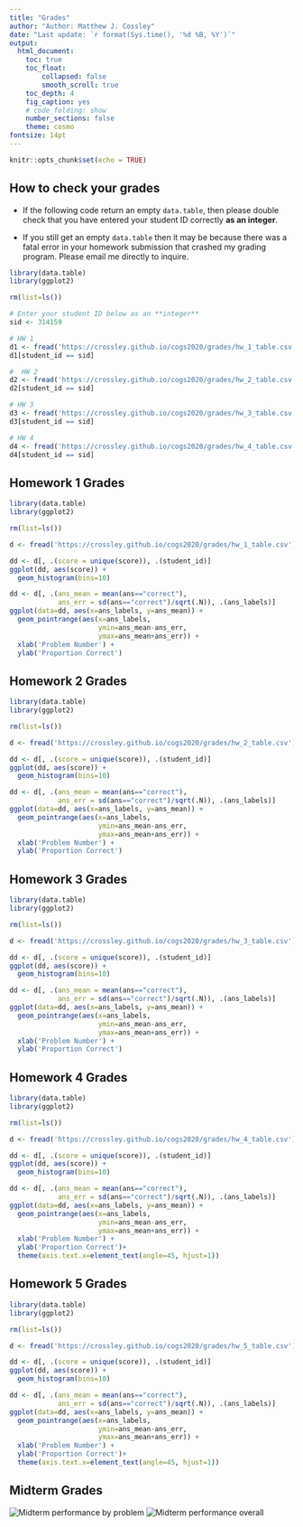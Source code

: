 ```yaml
---
title: "Grades"
author: "Author: Matthew J. Cossley"
date: "Last update: `r format(Sys.time(), '%d %B, %Y')`"
output:
  html_document:
    toc: true
    toc_float:
        collapsed: false
        smooth_scroll: true
    toc_depth: 4
    fig_caption: yes
    # code_folding: show
    number_sections: false
    theme: cosmo
fontsize: 14pt
---
```


```r
knitr::opts_chunk$set(echo = TRUE)
```

## How to check your grades
* If the following code return an empty `data.table`, then
please double check that you have entered your student ID
correctly **as an integer**.

* If you still get an empty `data.table` then it may be
because there was a fatal error in your homework submission
that crashed my grading program. Please email me directly to
inquire.

```r
library(data.table)
library(ggplot2)

rm(list=ls())

# Enter your student ID below as an **integer**
sid <- 314159

# HW 1
d1 <- fread('https://crossley.github.io/cogs2020/grades/hw_1_table.csv')
d1[student_id == sid]

#  HW 2
d2 <- fread('https://crossley.github.io/cogs2020/grades/hw_2_table.csv')
d2[student_id == sid]

# HW 3
d3 <- fread('https://crossley.github.io/cogs2020/grades/hw_3_table.csv')
d3[student_id == sid]

# HW 4
d4 <- fread('https://crossley.github.io/cogs2020/grades/hw_4_table.csv')
d4[student_id == sid]
```

<!-- # HW 4 -->
<!-- d4 <- fread('https://crossley.github.io/cogs2020/grades/hw_4_table.csv') -->
<!-- d4[student_id == sid] -->

<!-- # HW 5 -->
<!-- d5 <- fread('https://crossley.github.io/cogs2020/grades/hw_5_table.csv') -->
<!-- d5[student_id == sid] -->

<!-- # HW 6 -->
<!-- d6 <- fread('https://crossley.github.io/cogs2020/grades/hw_6_table.csv') -->
<!-- d6[student_id == sid] -->

<!-- # HW 7 -->
<!-- d7 <- fread('https://crossley.github.io/cogs2020/grades/hw_7_table.csv') -->
<!-- d7[student_id == sid] -->

<!-- # HW 8 -->
<!-- d8 <- fread('https://crossley.github.io/cogs2020/grades/hw_8_table.csv') -->
<!-- d8[student_id == sid] -->

<!-- # HW 9 -->
<!-- d9 <- fread('https://crossley.github.io/cogs2020/grades/hw_9_table.csv') -->
<!-- d9[student_id == sid] -->

<!-- # HW 10 -->
<!-- d9 <- fread('https://crossley.github.io/cogs2020/grades/hw_10_table.csv') -->
<!-- d9[student_id == sid] -->

<!-- # midterm -->
<!-- dm <- fread('https://crossley.github.io/cogs2020/grades/midterm.csv') -->
<!-- dm[student_id == sid] -->

<!-- # Final exam -->
<!-- df <- fread('https://crossley.github.io/cogs2020/grades/final_exam_table.csv') -->
<!-- df[student_id == sid] -->
<!-- ``` -->

<!-- ## Total grades so far -->
<!-- ```{r, eval=T, message=F, warning=F, fig.width=10} -->
<!-- # If you want to know where you are standing currently, run -->
<!-- # this entire code block and then select your student_id -->
<!-- # from dd -->
<!-- library(data.table) -->
<!-- library(ggplot2) -->
<!-- library(stringr) -->

<!-- rm(list=ls()) -->

<!-- d1 <- fread('https://crossley.github.io/cogs2020/grades/hw_1_table.csv') -->
<!-- d2 <- fread('https://crossley.github.io/cogs2020/grades/hw_2_table.csv') -->
<!-- d3 <- fread('https://crossley.github.io/cogs2020/grades/hw_3_table.csv') -->
<!-- d4 <- fread('https://crossley.github.io/cogs2020/grades/hw_4_table.csv') -->
<!-- d5 <- fread('https://crossley.github.io/cogs2020/grades/hw_5_table.csv') -->
<!-- # d6 <- fread('https://crossley.github.io/cogs2020/grades/hw_6_table.csv') -->
<!-- # d7 <- fread('https://crossley.github.io/cogs2020/grades/hw_7_table.csv') -->
<!-- # d8 <- fread('https://crossley.github.io/cogs2020/grades/hw_8_table.csv') -->
<!-- # d9 <- fread('https://crossley.github.io/cogs2020/grades/hw_9_table.csv') -->
<!-- dm <- fread('https://crossley.github.io/cogs2020/grades/revised_midterm_marks.csv') -->
<!-- dm[, score := (mark_mean / 42) * 100] -->
<!-- dm[, student_id := id_number] -->
<!-- # df <- fread('https://crossley.github.io/cogs2020/grades/final_exam_table.csv') -->

<!-- d1[, assignment := 'hw1'] -->
<!-- d2[, assignment := 'hw2'] -->
<!-- d3[, assignment := 'hw3'] -->
<!-- d4[, assignment := 'hw4'] -->
<!-- d5[, assignment := 'hw5'] -->
<!-- # d6[, assignment := 'hw6'] -->
<!-- # d7[, assignment := 'hw7'] -->
<!-- # d8[, assignment := 'hw8'] -->
<!-- # d9[, assignment := 'hw9'] -->
<!-- dm[, assignment := 'm'] -->
<!-- # df[, assignment := 'f'] -->

<!-- d <- rbindlist(list(d1, d2, d3, d4, d5, dm), use.names=T, fill=T) -->

<!-- # late <- fread('../code/hws_submissions_deadline_posneg.csv') -->
<!-- # setnames(late, c('ID number'), c('student_id')) -->
<!-- # late <- melt(late, -->
<!-- #              id.vars=c('student_id'), -->
<!-- #              measure.vars=c('hw1', -->
<!-- #                             'hw2', -->
<!-- #                             'hw3', -->
<!-- #                             'hw4', -->
<!-- #                             'hw5', -->
<!-- #                             'hw6', -->
<!-- #                             'hw7', -->
<!-- #                             'hw8', -->
<!-- #                             'hw9', -->
<!-- #                             'hw10'), -->
<!-- #              variable.name='assignment', -->
<!-- #              value.name='sub_date' -->
<!-- #              ) -->

<!-- dd <- d[, .(score = unique(score)), .(student_id, assignment)] -->
<!-- # dd <- merge(dd, late, by=c('student_id', 'assignment'), all=T) -->
<!-- dd <- dd[order(assignment, student_id)] -->

<!-- # apply late penalties -->
<!-- # dd[, late_penalty := ifelse(sub_date > 1, .1, 1)] -->
<!-- # dd[, late_penalty := ifelse(sub_date > 7, .5, 1)] -->
<!-- # dd[, late_penalty := ifelse(is.na(late_penalty), 1, late_penalty)] -->
<!-- # dd[, score := score * late_penalty] -->

<!-- # NOTE:  -->
<!-- dd <- dd[!((student_id == 45889899) & (assignment == 'hw2') & (score == 0.0))] -->

<!-- dd <- dcast(dd, student_id ~ assignment, value.var = 'score') -->
<!-- dd[, hw1 := ifelse(is.na(hw1), 0, hw1)] -->
<!-- dd[, hw2 := ifelse(is.na(hw2), 0, hw2)] -->
<!-- dd[, hw3 := ifelse(is.na(hw3), 0, hw3)] -->
<!-- dd[, hw4 := ifelse(is.na(hw4), 0, hw4)] -->
<!-- dd[, hw5 := ifelse(is.na(hw5), 0, hw5)] -->
<!-- # dd[, hw6 := ifelse(is.na(hw6), 0.0, hw6)] -->
<!-- # dd[, hw7 := ifelse(is.na(hw7), 0.0, hw7)] -->
<!-- # dd[, hw8 := ifelse(is.na(hw8), 0.0, hw8)] -->
<!-- # dd[, hw9 := ifelse(is.na(hw9), 0.0, hw9)] -->
<!-- # dd[, hw10 := ifelse(is.na(hw10), 0, hw9)] -->
<!-- dd[, m := ifelse(is.na(m), 0, m)] -->
<!-- # dd[, f := ifelse(is.na(f), 0.0, f)] -->

<!-- # for now assume something a bit optimistic -->
<!-- dd[, hw6 := 85] -->
<!-- dd[, hw7 := 85] -->
<!-- dd[, hw8 := 85] -->
<!-- dd[, hw9 := 85] -->
<!-- dd[, hw10 := 85] -->
<!-- dd[, f := 85] -->

<!-- dd[, total_score := sum(0.1 * 1, # quizzes (assuming you get these) -->
<!--                     0.3 * mean(c(hw1, hw2, hw3, hw4, hw5, hw6, hw7, hw8, hw9, hw10)), # hw -->
<!--                     0.3 * m, # midterm -->
<!--                     0.3 * f, na.rm=F) # final -->
<!--    , .(student_id)] -->

<!-- dd[, mark_class := "NA"] -->
<!-- dd[total_score >= 85, mark_class := "High Distinction"] -->
<!-- dd[total_score >= 75 & total_score < 85, mark_class := "Distinction"] -->
<!-- dd[total_score >= 65 & total_score < 75, mark_class := "Credit"] -->
<!-- dd[total_score >= 50 & total_score < 65, mark_class := "Pass"] -->
<!-- dd[total_score < 50, mark_class := "Fail"] -->
<!-- dd[, mark_class := factor(mark_class, -->
<!--                           levels=c('High Distinction', -->
<!--                                    'Distinction', -->
<!--                                    'Credit', -->
<!--                                    'Pass', -->
<!--                                    'Fail'))] -->
<!-- ggplot(dd, aes(total_score, fill=mark_class)) + -->
<!--   geom_histogram(breaks=seq(0.0, 100, 5), closed='left') + -->
<!--   xlim(0, 100) -->

<!-- # fwrite(dd, '../code/dd.csv') -->
<!-- ``` -->


## Homework 1 Grades
```r
library(data.table)
library(ggplot2)

rm(list=ls())

d <- fread('https://crossley.github.io/cogs2020/grades/hw_1_table.csv')

dd <- d[, .(score = unique(score)), .(student_id)]
ggplot(dd, aes(score)) +
  geom_histogram(bins=10)

dd <- d[, .(ans_mean = mean(ans=="correct"),
            ans_err = sd(ans=="correct")/sqrt(.N)), .(ans_labels)]
ggplot(data=dd, aes(x=ans_labels, y=ans_mean)) +
  geom_pointrange(aes(x=ans_labels,
                      ymin=ans_mean-ans_err,
                      ymax=ans_mean+ans_err)) +
  xlab('Problem Number') +
  ylab('Proportion Correct')
```

## Homework 2 Grades
```r
library(data.table)
library(ggplot2)

rm(list=ls())

d <- fread('https://crossley.github.io/cogs2020/grades/hw_2_table.csv')

dd <- d[, .(score = unique(score)), .(student_id)]
ggplot(dd, aes(score)) +
  geom_histogram(bins=10)

dd <- d[, .(ans_mean = mean(ans=="correct"),
            ans_err = sd(ans=="correct")/sqrt(.N)), .(ans_labels)]
ggplot(data=dd, aes(x=ans_labels, y=ans_mean)) +
  geom_pointrange(aes(x=ans_labels,
                      ymin=ans_mean-ans_err,
                      ymax=ans_mean+ans_err)) +
  xlab('Problem Number') +
  ylab('Proportion Correct')
```


## Homework 3 Grades
```r
library(data.table)
library(ggplot2)

rm(list=ls())

d <- fread('https://crossley.github.io/cogs2020/grades/hw_3_table.csv')

dd <- d[, .(score = unique(score)), .(student_id)]
ggplot(dd, aes(score)) +
  geom_histogram(bins=10)

dd <- d[, .(ans_mean = mean(ans=="correct"),
            ans_err = sd(ans=="correct")/sqrt(.N)), .(ans_labels)]
ggplot(data=dd, aes(x=ans_labels, y=ans_mean)) +
  geom_pointrange(aes(x=ans_labels,
                      ymin=ans_mean-ans_err,
                      ymax=ans_mean+ans_err)) +
  xlab('Problem Number') +
  ylab('Proportion Correct')
```

## Homework 4 Grades
```r
library(data.table)
library(ggplot2)

rm(list=ls())

d <- fread('https://crossley.github.io/cogs2020/grades/hw_4_table.csv')

dd <- d[, .(score = unique(score)), .(student_id)]
ggplot(dd, aes(score)) +
  geom_histogram(bins=10)

dd <- d[, .(ans_mean = mean(ans=="correct"),
            ans_err = sd(ans=="correct")/sqrt(.N)), .(ans_labels)]
ggplot(data=dd, aes(x=ans_labels, y=ans_mean)) +
  geom_pointrange(aes(x=ans_labels,
                      ymin=ans_mean-ans_err,
                      ymax=ans_mean+ans_err)) +
  xlab('Problem Number') +
  ylab('Proportion Correct')+
  theme(axis.text.x=element_text(angle=45, hjust=1))
```

## Homework 5 Grades
```r
library(data.table)
library(ggplot2)

rm(list=ls())

d <- fread('https://crossley.github.io/cogs2020/grades/hw_5_table.csv')

dd <- d[, .(score = unique(score)), .(student_id)]
ggplot(dd, aes(score)) +
  geom_histogram(bins=10)

dd <- d[, .(ans_mean = mean(ans=="correct"),
            ans_err = sd(ans=="correct")/sqrt(.N)), .(ans_labels)]
ggplot(data=dd, aes(x=ans_labels, y=ans_mean)) +
  geom_pointrange(aes(x=ans_labels,
                      ymin=ans_mean-ans_err,
                      ymax=ans_mean+ans_err)) +
  xlab('Problem Number') +
  ylab('Proportion Correct')+
  theme(axis.text.x=element_text(angle=45, hjust=1))
```

## Midterm Grades
![Midterm performance by problem](img/midterm_by_prob.png)
![Midterm performance overall](img/midterm_total.png)

<!-- ## Homework 6 Grades -->
<!-- ```{r, fig.width=10} -->
<!-- library(data.table) -->
<!-- library(ggplot2) -->

<!-- rm(list=ls()) -->

<!-- d <- fread('https://crossley.github.io/cogs2020/grades/hw_6_table.csv') -->

<!-- dd <- d[, .(score = unique(score)), .(student_id)] -->
<!-- ggplot(dd, aes(score)) + -->
<!--   geom_histogram(bins=10) -->

<!-- dd <- d[, .(ans_mean = mean(ans=="correct"), -->
<!--             ans_err = sd(ans=="correct")/sqrt(.N)), .(ans_labels)] -->
<!-- ggplot(data=dd, aes(x=ans_labels, y=ans_mean)) + -->
<!--   geom_pointrange(aes(x=ans_labels, -->
<!--                       ymin=ans_mean-ans_err, -->
<!--                       ymax=ans_mean+ans_err)) + -->
<!--   xlab('Problem Number') + -->
<!--   ylab('Proportion Correct')+ -->
<!--   theme(axis.text.x=element_text(angle=45, hjust=1)) -->
<!-- ``` -->

<!-- ## Homework 7 Grades -->
<!-- ```{r, fig.width=10} -->
<!-- library(data.table) -->
<!-- library(ggplot2) -->

<!-- rm(list=ls()) -->

<!-- d <- fread('https://crossley.github.io/cogs2020/grades/hw_7_table.csv') -->

<!-- dd <- d[, .(score = unique(score)), .(student_id)] -->
<!-- ggplot(dd, aes(score)) + -->
<!--   geom_histogram(bins=10) -->

<!-- dd <- d[, .(ans_mean = mean(ans=="correct"), -->
<!--             ans_err = sd(ans=="correct")/sqrt(.N)), .(ans_labels)] -->
<!-- ggplot(data=dd, aes(x=ans_labels, y=ans_mean)) + -->
<!--   geom_pointrange(aes(x=ans_labels, -->
<!--                       ymin=ans_mean-ans_err, -->
<!--                       ymax=ans_mean+ans_err)) + -->
<!--   xlab('Problem Number') + -->
<!--   ylab('Proportion Correct')+ -->
<!--   theme(axis.text.x=element_text(angle=45, hjust=1)) -->
<!-- ``` -->

<!-- ## Homework 8 Grades -->
<!-- ```{r, fig.width=10} -->
<!-- library(data.table) -->
<!-- library(ggplot2) -->

<!-- rm(list=ls()) -->

<!-- d <- fread('https://crossley.github.io/cogs2020/grades/hw_8_table.csv') -->

<!-- dd <- d[, .(score = unique(score)), .(student_id)] -->
<!-- ggplot(dd, aes(score)) + -->
<!--   geom_histogram(bins=10) -->

<!-- dd <- d[, .(ans_mean = mean(ans=="correct"), -->
<!--             ans_err = sd(ans=="correct")/sqrt(.N)), .(ans_labels)] -->
<!-- ggplot(data=dd, aes(x=ans_labels, y=ans_mean)) + -->
<!--   geom_pointrange(aes(x=ans_labels, -->
<!--                       ymin=ans_mean-ans_err, -->
<!--                       ymax=ans_mean+ans_err)) + -->
<!--   xlab('Problem Number') + -->
<!--   ylab('Proportion Correct')+ -->
<!--   theme(axis.text.x=element_text(angle=45, hjust=1)) -->
<!-- ``` -->

<!-- ## Homework 9 Grades -->
<!-- ```{r, fig.width=10} -->
<!-- library(data.table) -->
<!-- library(ggplot2) -->

<!-- rm(list=ls()) -->

<!-- d <- fread('https://crossley.github.io/cogs2020/grades/hw_9_table.csv') -->

<!-- dd <- d[, .(score = unique(score)), .(student_id)] -->
<!-- ggplot(dd, aes(score)) + -->
<!--   geom_histogram(bins=10) + -->
<!--   xlim(0, 1) -->
<!-- ``` -->

<!-- ## Final Exam Grades -->
<!-- ```{r, fig.width=10} -->
<!-- library(data.table) -->
<!-- library(ggplot2) -->

<!-- rm(list=ls()) -->

<!-- d <- fread('https://crossley.github.io/cogs2020/grades/final_exam_table.csv') -->

<!-- dd <- d[, .(score = unique(score)), .(student_id)] -->
<!-- ggplot(dd, aes(score)) + -->
<!--   geom_histogram(bins=10) + -->
<!--   xlim(0, 1) -->
<!-- ``` -->